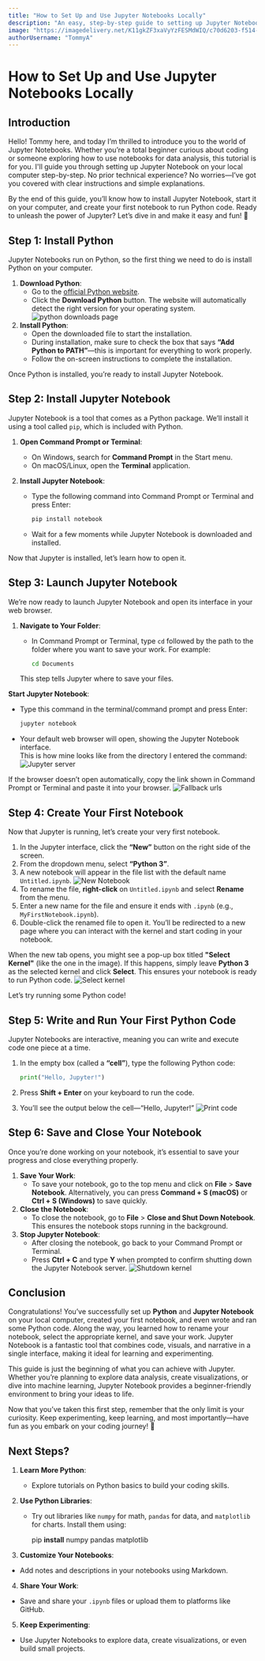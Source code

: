 ```yaml
---
title: "How to Set Up and Use Jupyter Notebooks Locally"
description: "An easy, step-by-step guide to setting up Jupyter Notebooks on your computer—perfect for total beginners ready to explore the world of coding!"
image: "https://imagedelivery.net/K11gkZF3xaVyYzFESMdWIQ/c70d6203-f514-4b22-086c-9bc2cfdb6d00/full"
authorUsername: "TommyA"
---
```


# **How to Set Up and Use Jupyter Notebooks Locally**

## **Introduction**

Hello! Tommy here, and today I’m thrilled to introduce you to the world of Jupyter Notebooks. Whether you’re a total beginner curious about coding or someone exploring how to use notebooks for data analysis, this tutorial is for you. I'll guide you through setting up Jupyter Notebook on your local computer step-by-step. No prior technical experience? No worries—I’ve got you covered with clear instructions and simple explanations.

By the end of this guide, you’ll know how to install Jupyter Notebook, start it on your computer, and create your first notebook to run Python code. Ready to unleash the power of Jupyter? Let’s dive in and make it easy and fun! 🚀

## **Step 1: Install Python**

Jupyter Notebooks run on Python, so the first thing we need to do is install Python on your computer.

1. **Download Python**:
   - Go to the [official Python website](https://www.python.org/downloads/).
   - Click the **Download Python** button. The website will automatically detect the right version for your operating system.
     <Img src="https://imagedelivery.net/K11gkZF3xaVyYzFESMdWIQ/0a64519f-7ea2-47af-36a3-77fadcbac200/full" alt="python downloads page" caption="Python download page" />
2. **Install Python**:
   - Open the downloaded file to start the installation.
   - During installation, make sure to check the box that says **“Add Python to PATH”**—this is important for everything to work properly.
   - Follow the on-screen instructions to complete the installation.

Once Python is installed, you’re ready to install Jupyter Notebook.

## **Step 2: Install Jupyter Notebook**

Jupyter Notebook is a tool that comes as a Python package. We’ll install it using a tool called `pip`, which is included with Python.

1. **Open Command Prompt or Terminal**:
   - On Windows, search for **Command Prompt** in the Start menu.
   - On macOS/Linux, open the **Terminal** application.
2. **Install Jupyter Notebook**:

   - Type the following command into Command Prompt or Terminal and press Enter:

     ```bash
     pip install notebook
     ```

   - Wait for a few moments while Jupyter Notebook is downloaded and installed.

Now that Jupyter is installed, let’s learn how to open it.

## **Step 3: Launch Jupyter Notebook**

We’re now ready to launch Jupyter Notebook and open its interface in your web browser.

1. **Navigate to Your Folder**:

   - In Command Prompt or Terminal, type `cd` followed by the path to the folder where you want to save your work. For example:

     ```bash
     cd Documents
     ```

   This step tells Jupyter where to save your files.

**Start Jupyter Notebook**:

- Type this command in the terminal/command prompt and press Enter:
  ```bash
  jupyter notebook
  ```
- Your default web browser will open, showing the Jupyter Notebook interface.  
  This is how mine looks like from the directory I entered the command:
  <Img src="https://imagedelivery.net/K11gkZF3xaVyYzFESMdWIQ/5c11725f-cdef-4621-0094-bcfc90908200/full" alt="Jupyter server" caption="Jupyter server" />

If the browser doesn’t open automatically, copy the link shown in Command Prompt or Terminal and paste it into your browser.
<Img src="https://imagedelivery.net/K11gkZF3xaVyYzFESMdWIQ/8ef7a2a3-1752-4e4c-bd4c-2e25f9a9df00/full" alt="Fallback urls" caption="Jupyter fallback urls" />

## **Step 4: Create Your First Notebook**

Now that Jupyter is running, let’s create your very first notebook.

1. In the Jupyter interface, click the **“New”** button on the right side of the screen.
2. From the dropdown menu, select **“Python 3”**.
3. A new notebook will appear in the file list with the default name `Untitled.ipynb`.
   <Img src="https://imagedelivery.net/K11gkZF3xaVyYzFESMdWIQ/3c572116-8847-4105-9bbb-40cbc1e80900/full" alt="New Notebook" caption="New Notebook" />
4. To rename the file, **right-click** on `Untitled.ipynb` and select **Rename** from the menu.
5. Enter a new name for the file and ensure it ends with `.ipynb` (e.g., `MyFirstNotebook.ipynb`).
6. Double-click the renamed file to open it. You’ll be redirected to a new page where you can interact with the kernel and start coding in your notebook.

When the new tab opens, you might see a pop-up box titled **"Select Kernel"** (like the one in the image). If this happens, simply leave **Python 3** as the selected kernel and click **Select**. This ensures your notebook is ready to run Python code.
<Img src="https://imagedelivery.net/K11gkZF3xaVyYzFESMdWIQ/9936b41b-9ced-4dbb-c701-5f223c828a00/full" alt="Select kernel" caption="Select kernel" />

Let’s try running some Python code!

## **Step 5: Write and Run Your First Python Code**

Jupyter Notebooks are interactive, meaning you can write and execute code one piece at a time.

1. In the empty box (called a **“cell”**), type the following Python code:

   ```python
   print("Hello, Jupyter!")
   ```

2. Press **Shift + Enter** on your keyboard to run the code.
3. You’ll see the output below the cell—“Hello, Jupyter!”
   <Img src="https://imagedelivery.net/K11gkZF3xaVyYzFESMdWIQ/da653349-aece-4dac-5219-d4a45e107800/full" alt="Print code" caption="Print code" />

## **Step 6: Save and Close Your Notebook**

Once you’re done working on your notebook, it’s essential to save your progress and close everything properly.

1. **Save Your Work**:
   - To save your notebook, go to the top menu and click on **File** > **Save Notebook**. Alternatively, you can press **Command + S (macOS)** or **Ctrl + S (Windows)** to save quickly.
2. **Close the Notebook**:
   - To close the notebook, go to **File** > **Close and Shut Down Notebook**. This ensures the notebook stops running in the background.
3. **Stop Jupyter Notebook**:
   - After closing the notebook, go back to your Command Prompt or Terminal.
   - Press **Ctrl + C** and type **Y** when prompted to confirm shutting down the Jupyter Notebook server.
     <Img src="https://imagedelivery.net/K11gkZF3xaVyYzFESMdWIQ/2ea829d9-51a8-4ba3-f0f6-ff6f2636cd00/full" alt="Shutdown kernel" caption="Shutdown kernel" />

## **Conclusion**

Congratulations! You’ve successfully set up **Python** and **Jupyter Notebook** on your local computer, created your first notebook, and even wrote and ran some Python code. Along the way, you learned how to rename your notebook, select the appropriate kernel, and save your work. Jupyter Notebook is a fantastic tool that combines code, visuals, and narrative in a single interface, making it ideal for learning and experimenting.

This guide is just the beginning of what you can achieve with Jupyter. Whether you’re planning to explore data analysis, create visualizations, or dive into machine learning, Jupyter Notebook provides a beginner-friendly environment to bring your ideas to life.

Now that you’ve taken this first step, remember that the only limit is your curiosity. Keep experimenting, keep learning, and most importantly—have fun as you embark on your coding journey! 🎉

## **Next Steps?**

1. **Learn More Python**:
   - Explore tutorials on Python basics to build your coding skills.
2. **Use Python Libraries**:

   - Try out libraries like `numpy` for math, `pandas` for data, and `matplotlib` for charts. Install them using:

     pip **install** numpy pandas matplotlib

3. **Customize Your Notebooks**:

- Add notes and descriptions in your notebooks using Markdown.

4. **Share Your Work**:

- Save and share your `.ipynb` files or upload them to platforms like GitHub.

5. **Keep Experimenting**:

- Use Jupyter Notebooks to explore data, create visualizations, or even build small projects.
